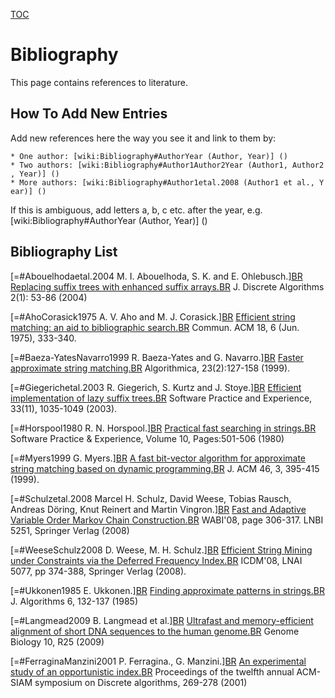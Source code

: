 [[TOC]]
= Bibliography =

This page contains references to literature.

== How To Add New Entries ==

Add new references here the way you see it and link to them by:

 * One author: [wiki:Bibliography#AuthorYear (Author, Year)] ({{{[wiki:Bibliography#AuthorYear (Author, Year)]}}})
 * Two authors: [wiki:Bibliography#Author1Author2Year (Author1, Author2, Year)] ({{{[wiki:Bibliography#Author1Author2Year (Author1, Author2, Year)]}}})
 * More authors: [wiki:Bibliography#Author1etal.2008 (Author1 et al., Year)] ({{{[wiki:Bibliography#Author1etal.2008 (Author1 et al., Year)]}}})

If this is ambiguous, add letters a, b, c etc. after the year, e.g. [wiki:Bibliography#AuthorYear (Author, Year)] ({{{[wiki:Bibliography#AuthorYear (Author, Yeara)]}}})

== Bibliography List ==

[=#Abouelhodaetal.2004 M. I. Abouelhoda, S. K. and E. Ohlebusch.][[BR]]
[http://dl.acm.org/citation.cfm?id=985389 Replacing suffix trees with enhanced suffix arrays.][[BR]] J. Discrete Algorithms 2(1): 53-86 (2004)

[=#AhoCorasick1975 A. V. Aho and M. J. Corasick.][[BR]]
[http://doi.acm.org/10.1145/360825.360855 Efficient string matching: an aid to bibliographic search.][[BR]] Commun. ACM 18, 6 (Jun. 1975), 333-340.

[=#Baeza-YatesNavarro1999 R. Baeza-Yates and G. Navarro.][[BR]]
[http://citeseerx.ist.psu.edu/viewdoc/summary?doi=10.1.1.21.1448 Faster approximate string matching.][[BR]] Algorithmica, 23(2):127-158 (1999).

[=#Giegerichetal.2003 R. Giegerich, S. Kurtz and J. Stoye.][[BR]]
[http://bibiserv.techfak.uni-bielefeld.de/wotd/GieKurSto2003.pdf Efficient implementation of lazy suffix trees.][[BR]] Software Practice and Experience, 33(11), 1035-1049 (2003).

[=#Horspool1980 R. N. Horspool.][[BR]]
[http://citeseerx.ist.psu.edu/viewdoc/summary?doi=10.1.1.63.3421 Practical fast searching in strings.][[BR]] Software Practice & Experience, Volume 10, Pages:501-506 (1980)

[=#Myers1999 G. Myers.][[BR]]
[http://doi.acm.org/10.1145/316542.316550 A fast bit-vector algorithm for approximate string matching based on dynamic programming.][[BR]] J. ACM 46, 3, 395-415 (1999).

[=#Schulzetal.2008 Marcel H. Schulz, David Weese, Tobias Rausch, Andreas Döring, Knut Reinert and Martin Vingron.][[BR]] [http://www.inf.fu-berlin.de/inst/ag-bio-expired/FILES/ROOT/Publications/weese/VOMCwabi2008.pdf Fast and Adaptive Variable Order Markov Chain Construction.][[BR]] WABI'08, page 306-317.
LNBI 5251, Springer Verlag (2008)

[=#WeeseSchulz2008 D. Weese, M. H. Schulz.][[BR]]
[http://www.seqan.de/projects/dfi.html Efficient String Mining under Constraints via the Deferred Frequency Index.][[BR]] ICDM'08, LNAI 5077, pp 374-388, Springer Verlag (2008).

[=#Ukkonen1985 E. Ukkonen.][[BR]]
[http://www.cs.helsinki.fi/u/ukkonen/JAlg.pdf Finding approximate patterns in strings.][[BR]] J. Algorithms 6, 132-137 (1985)

[=#Langmead2009 B. Langmead et al.][[BR]]
[http://www.biomedcentral.com/content/pdf/gb-2009-10-3-r25.pdfSimilarYou Ultrafast and memory-efficient alignment of short DNA sequences to the human genome.][[BR]] Genome Biology 10, R25 (2009)

[=#FerraginaManzini2001 P. Ferragina., G. Manzini.][[BR]]
[http://delivery.acm.org/10.1145/370000/365458/p269-ferragina.pdf?ip=160.45.112.63&acc=ACTIVE%20SERVICE&CFID=144895251&CFTOKEN=25410500&__acm__=1345644011_cb498ce595c510612bfc095fcab78d95 An  experimental study  of an  opportunistic  index.][[BR]] Proceedings of the twelfth annual ACM-SIAM symposium on Discrete algorithms, 269-278 (2001)
